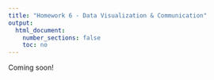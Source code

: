 ```yaml
---
title: "Homework 6 - Data Visualization & Communication"
output:
  html_document:
    number_sections: false
    toc: no
---
```


Coming soon!
